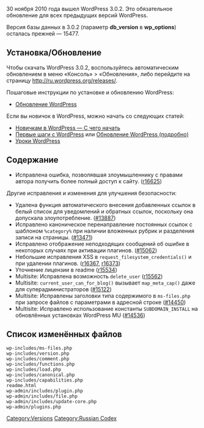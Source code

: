 {{Languages|
{{en|Version 3.0.2}}
{{ru|Версия 3.0.2}}
}}

30 ноября 2010 года вышел WordPress 3.0.2. Это обязательное обновление для всех предыдущих версий WordPress.

Версия базы данных в 3.0.2 (параметр '''db_version''' в '''wp_options''') осталась прежней — 15477.

==Установка/Обновление==
Чтобы скачать WordPress 3.0.2, воспользуйтесь автоматическим обновлением в меню «Консоль» > «Обновления», либо перейдите на страницу http://ru.wordpress.org/releases/.

Пошаговые инструкции по установке и обновлению WordPress:

* [[Обновление WordPress]]

Если вы новичок в WordPress, можно начать со следующих статей:
* [[Новичкам в WordPress — С чего начать]]
* [[Первые шаги с WordPress]] или [[Обновление WordPress (подробно)]]
* [[WordPress Lessons|Уроки WordPress]]

== Содержание ==
* Исправлена ошибка, позволявшая злоумышленнику с правами автора получить более полный доступ к сайту. ([http://core.trac.wordpress.org/changeset/16625 r16625])

Другие исправления и изменения для улучшения безопасности:
* Удалена функция автоматического внесения добавленных ссылок в белый список для уведомлений и обратных ссылок, поскольку она допускала злоупотребление. ([http://core.trac.wordpress.org/ticket/13887 #13887])
* Исправлено каноническое перенаправление постоянных ссылок с шаблоном <tt>%category%</tt> при наличии вложенных рубрик и разделения записи на страницы. ([http://core.trac.wordpress.org/ticket/13471 #13471])
* Исправлено отображение неподходящих сообщений об ошибке в некоторых случаях при активации плагинов. ([http://core.trac.wordpress.org/ticket/15062 #15062])
* Небольшие исправления XSS в <tt>request_filesystem_credentials()</tt> и при удалении плагинов. ([http://core.trac.wordpress.org/changeset/16367 r16367], [http://core.trac.wordpress.org/changeset/16373 r16373])
* Уточнение лицензии в readme ([http://core.trac.wordpress.org/changeset/15534 r15534])
* Multisite: Исправлена возможность <tt>delete_user</tt> ([http://core.trac.wordpress.org/changeset/15562 r15562])
* Multisite: <tt>current_user_can_for_blog()</tt> вызывает <tt>map_meta_cap()</tt> даже для суперадминистраторов  ([http://core.trac.wordpress.org/ticket/15122 #15122])
* Multisite: Исправлены заголовки типа содержимого в <tt>ms-files.php</tt> при запросе файлов с параметрами в адресной строке ([http://core.trac.wordpress.org/ticket/14450 #14450])
* Multisite: Исправлено использование константы <tt>SUBDOMAIN_INSTALL</tt> на обновлённых установках WordPress MU ([http://core.trac.wordpress.org/ticket/14536 #14536])

==Список изменённых файлов==
<pre>
wp-includes/ms-files.php
wp-includes/version.php
wp-includes/comment.php
wp-includes/functions.php
wp-includes/load.php
wp-includes/canonical.php
wp-includes/capabilities.php
readme.html
wp-admin/includes/plugin.php
wp-admin/includes/file.php
wp-admin/includes/update-core.php
wp-admin/plugins.php
</pre>


[[Category:Versions]]
[[Category:Russian Codex]]